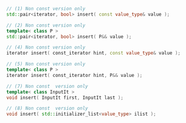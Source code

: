 ```cpp
// (1) Non const version only
std::pair<iterator, bool> insert( const value_type& value );

// (2) Non const version only
template< class P >
std::pair<iterator, bool> insert( P&& value );

// (4) Non const version only
iterator insert( const_iterator hint, const value_type& value );

// (5) Non const version only
template< class P >
iterator insert( const_iterator hint, P&& value );

// (7) Non const  version only
template< class InputIt >
void insert( InputIt first, InputIt last );

// (8) Non const  version only
void insert( std::initializer_list<value_type> ilist );
```